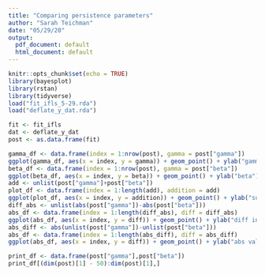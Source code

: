 ```yaml
---
title: "Comparing persistence parameters"
author: "Sarah Teichman"
date: "05/29/20"
output:
  pdf_document: default
  html_document: default
---
```


```r
knitr::opts_chunk$set(echo = TRUE)
library(bayesplot)
library(rstan)
library(tidyverse)
load("fit_ifls_5-29.rda")
load("deflate_y_dat.rda")
```

```r
fit <- fit_ifls
dat <- deflate_y_dat
post <- as.data.frame(fit)
```

```r
gamma_df <- data.frame(index = 1:nrow(post), gamma = post["gamma"])
ggplot(gamma_df, aes(x = index, y = gamma)) + geom_point() + ylab("gamma")
beta_df <- data.frame(index = 1:nrow(post), gamma = post["beta"])
ggplot(beta_df, aes(x = index, y = beta)) + geom_point() + ylab("beta")
add <- unlist(post["gamma"]+post["beta"])
plot_df <- data.frame(index = 1:length(add), addition = add)
ggplot(plot_df, aes(x = index, y = addition)) + geom_point() + ylab("sum")
diff_abs <- unlist(abs(post["gamma"])-abs(post["beta"]))
abs_df <- data.frame(index = 1:length(diff_abs), diff = diff_abs)
ggplot(abs_df, aes(x = index, y = diff)) + geom_point() + ylab("diff in abs values")
abs_diff <- abs(unlist(post["gamma"])-unlist(post["beta"]))
abs_df <- data.frame(index = 1:length(abs_diff), diff = abs_diff)
ggplot(abs_df, aes(x = index, y = diff)) + geom_point() + ylab("abs value of diff")
```

```r
print_df <- data.frame(post["gamma"],post["beta"])
print_df[(dim(post)[1] - 50):dim(post)[1],]
```
